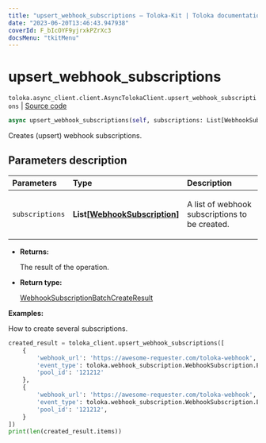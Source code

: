 ```yaml
---
title: "upsert_webhook_subscriptions — Toloka-Kit | Toloka documentation"
date: "2023-06-20T13:46:43.947938"
coverId: F_bIcOYF9yjrxkPZrXc3
docsMenu: "tkitMenu"
---
```


# upsert_webhook_subscriptions

`toloka.async_client.client.AsyncTolokaClient.upsert_webhook_subscriptions` | [Source code](https://github.com/Toloka/toloka-kit/blob/v1.2.0/src/async_client/client.py#L0)

```python
async upsert_webhook_subscriptions(self, subscriptions: List[WebhookSubscription])
```

Creates (upsert) webhook subscriptions.

## Parameters description

| Parameters | Type | Description |
| :----------| :----| :-----------|
`subscriptions`|**List\[[WebhookSubscription](/docs/toloka-kit/reference/toloka.client.webhook_subscription.WebhookSubscription)\]**|<p>A list of webhook subscriptions to be created.</p>

* **Returns:**

  The result of the operation.

* **Return type:**

  [WebhookSubscriptionBatchCreateResult](/docs/toloka-kit/reference/toloka.client.batch_create_results.WebhookSubscriptionBatchCreateResult)

**Examples:**

How to create several subscriptions.

```python
created_result = toloka_client.upsert_webhook_subscriptions([
    {
        'webhook_url': 'https://awesome-requester.com/toloka-webhook',
        'event_type': toloka.webhook_subscription.WebhookSubscription.EventType.ASSIGNMENT_CREATED,
        'pool_id': '121212'
    },
    {
        'webhook_url': 'https://awesome-requester.com/toloka-webhook',
        'event_type': toloka.webhook_subscription.WebhookSubscription.EventType.POOL_CLOSED,
        'pool_id': '121212',
    }
])
print(len(created_result.items))
```